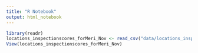 ```yaml
---
title: "R Notebook"
output: html_notebook
---
```


```r
library(readr)
locations_inspectionscores_forMeri_Nov <- read_csv("data/locations_inspectionscores_forMeri_Nov.csv")
View(locations_inspectionscores_forMeri_Nov)
```

